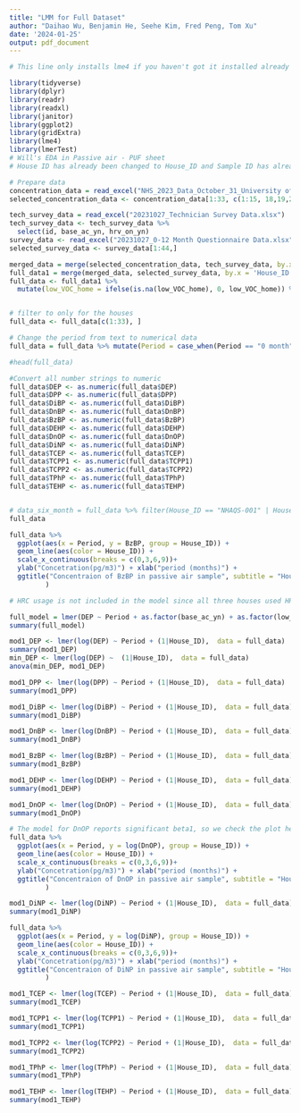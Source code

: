 ```yaml
---
title: "LMM for Full Dataset"
author: "Daihao Wu, Benjamin He, Seehe Kim, Fred Peng, Tom Xu"
date: '2024-01-25'
output: pdf_document
---
```


```r
# This line only installs lme4 if you haven't got it installed already

library(tidyverse)
library(dplyr)
library(readr)
library(readxl)
library(janitor)
library(ggplot2)
library(gridExtra)
library(lme4)
library(lmerTest)
# Will's EDA in Passive air - PUF sheet
# House ID has already been changed to House_ID and Sample ID has already been changed to Sample_ID; A null values had been refilled;
```

```r
# Prepare data
concentration_data = read_excel("NHS_2023_Data_October_31_University of Toronto_First phase_modified_Will.xlsx", sheet = "Passive air- PUF(pgm-3)", skip = 4)
selected_concentration_data <- concentration_data[1:33, c(1:15, 18,19,20,23,26)]

tech_survey_data = read_excel("20231027_Technician Survey Data.xlsx")
tech_survey_data <- tech_survey_data %>% 
  select(id, base_ac_yn, hrv_on_yn)
survey_data <- read_excel("20231027_0-12 Month Questionnaire Data.xlsx") %>% select(id, low_VOC_home, paints_yn)
selected_survey_data <- survey_data[1:44,]

merged_data = merge(selected_concentration_data, tech_survey_data, by.x = 'House_ID', by.y='id')
full_data1 = merge(merged_data, selected_survey_data, by.x = 'House_ID', by.y='id')
full_data <- full_data1 %>% 
  mutate(low_VOC_home = ifelse(is.na(low_VOC_home), 0, low_VOC_home)) %>% mutate(paints_yn = ifelse(is.na(paints_yn), 0, paints_yn))


# filter to only for the houses
full_data <- full_data[c(1:33), ]

# Change the period from text to numerical data
full_data = full_data %>% mutate(Period = case_when(Period == "0 month" ~ 0, Period == "3 month" ~ 3, Period == "6 month" ~ 6, Period == "9 month" ~ 9))

#head(full_data)

#Convert all number strings to numeric
full_data$DEP <- as.numeric(full_data$DEP)
full_data$DPP <- as.numeric(full_data$DPP)
full_data$DiBP <- as.numeric(full_data$DiBP)
full_data$DnBP <- as.numeric(full_data$DnBP)
full_data$BzBP <- as.numeric(full_data$BzBP)
full_data$DEHP <- as.numeric(full_data$DEHP)
full_data$DnOP <- as.numeric(full_data$DnOP)
full_data$DiNP <- as.numeric(full_data$DiNP)
full_data$TCEP <- as.numeric(full_data$TCEP)
full_data$TCPP1 <- as.numeric(full_data$TCPP1)
full_data$TCPP2 <- as.numeric(full_data$TCPP2)
full_data$TPhP <- as.numeric(full_data$TPhP)
full_data$TEHP <- as.numeric(full_data$TEHP)


# data_six_month = full_data %>% filter(House_ID == "NHAQS-001" | House_ID == "NHAQS-002" | House_ID == "NHAQS-003" | House_ID == "NHAQS-006" | House_ID == "NHAQS-008")
full_data
```

```r
full_data %>% 
  ggplot(aes(x = Period, y = BzBP, group = House_ID)) +
  geom_line(aes(color = House_ID)) +
  scale_x_continuous(breaks = c(0,3,6,9))+
  ylab("Concetration(pg/m3)") + xlab("period (months)") +
  ggtitle("Concentraion of BzBP in passive air sample", subtitle = "Houses"
         )
```

```r
# HRC usage is not included in the model since all three houses used HRV.

full_model = lmer(DEP ~ Period + as.factor(base_ac_yn) + as.factor(low_VOC_home) + as.factor(paints_yn) + (1|House_ID),  data = full_data)
summary(full_model)
```

```r
mod1_DEP <- lmer(log(DEP) ~ Period + (1|House_ID),  data = full_data)
summary(mod1_DEP)
min_DEP <- lmer(log(DEP) ~  (1|House_ID),  data = full_data)
anova(min_DEP, mod1_DEP)
```


```r
mod1_DPP <- lmer(log(DPP) ~ Period + (1|House_ID),  data = full_data)
summary(mod1_DPP)

```

```r
mod1_DiBP <- lmer(log(DiBP) ~ Period + (1|House_ID),  data = full_data)
summary(mod1_DiBP)
```

```r
mod1_DnBP <- lmer(log(DnBP) ~ Period + (1|House_ID),  data = full_data)
summary(mod1_DnBP)
```

```r
mod1_BzBP <- lmer(log(BzBP) ~ Period + (1|House_ID),  data = full_data)
summary(mod1_BzBP)

```

```r
mod1_DEHP <- lmer(log(DEHP) ~ Period + (1|House_ID),  data = full_data)
summary(mod1_DEHP)
```

```r
mod1_DnOP <- lmer(log(DnOP) ~ Period + (1|House_ID),  data = full_data)
summary(mod1_DnOP)
```

```r
# The model for DnOP reports significant beta1, so we check the plot here.
full_data %>% 
  ggplot(aes(x = Period, y = log(DnOP), group = House_ID)) +
  geom_line(aes(color = House_ID)) +
  scale_x_continuous(breaks = c(0,3,6,9))+
  ylab("Concetration(pg/m3)") + xlab("period (months)") +
  ggtitle("Concentraion of DnOP in passive air sample", subtitle = "Houses"
         )
```

```r
mod1_DiNP <- lmer(log(DiNP) ~ Period + (1|House_ID),  data = full_data)
summary(mod1_DiNP)
```

```r
full_data %>% 
  ggplot(aes(x = Period, y = log(DiNP), group = House_ID)) +
  geom_line(aes(color = House_ID)) +
  scale_x_continuous(breaks = c(0,3,6,9))+
  ylab("Concetration(pg/m3)") + xlab("period (months)") +
  ggtitle("Concentraion of DiNP in passive air sample", subtitle = "Houses"
         )
```

```r
mod1_TCEP <- lmer(log(TCEP) ~ Period + (1|House_ID),  data = full_data)
summary(mod1_TCEP)
```

```r
mod1_TCPP1 <- lmer(log(TCPP1) ~ Period + (1|House_ID),  data = full_data)
summary(mod1_TCPP1)
```

```r
mod1_TCPP2 <- lmer(log(TCPP2) ~ Period + (1|House_ID),  data = full_data)
summary(mod1_TCPP2)
```

```r
mod1_TPhP <- lmer(log(TPhP) ~ Period + (1|House_ID),  data = full_data)
summary(mod1_TPhP)
```

```r
mod1_TEHP <- lmer(log(TEHP) ~ Period + (1|House_ID),  data = full_data)
summary(mod1_TEHP)
```
